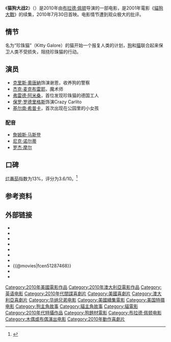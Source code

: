 {{noteTA
|G1=Show
|G2=Movie
|T=zh-cn:猫狗大战2;zh-hk:貓狗鬥多番;zh-tw:貓狗大戰：珍珠貓大反撲;zh-sg:猫狗大战2：猫怪的复仇;
|1=zh-cn:猫狗大战2;zh-hk:貓狗鬥多番;zh-tw:貓狗大戰：珍珠貓大反撲;zh-sg:猫狗大战2：猫怪的复仇;
|2=zh-tw:貓狗大戰;zh-hk:貓狗鬥一番;zh-cn:猫狗大战;
}}
{{Infobox film
| name           = 猫狗大战2
| original_name  = ''Cats & Dogs: The Revenge of Kitty Galore''
| image          = Cats_and_dogs_the_revenge_of_kitty_galore_poster.jpg
| image_size     =
| caption        = 電影海报
| director       = [[布拉德·佩顿|布拉德·佩顿]]
| producer       = 波莉·科恩<br />[[安德鲁·拉扎尔|安德鲁·拉扎尔]]<br />格雷格·迈克尔<br />Brent O'Connor
| writer         = [[Ron_J._Friedman|Ron J. Friedman]]<br />[[Steve_Bencich|Steve Bencich]]<br />[[John_Requa|John Requa]]<br />Glenn Ficarra
| starring       = [[詹姆斯·麦斯登|詹姆斯·麦斯登]]等
| music          = [[克里斯多佛·伦纳茨|克里斯多佛·伦纳茨]]<br>[[雪莉·巴锡|雪莉·巴锡]]    
| cinematography = Steven Poster
| editing        = 朱莉·罗杰斯
| studio         = Village Roadshow Pictures
| distributor    = Warner Bros.
| released       = {{Film date|2010|7|30}}
| runtime        = 85分钟
| country        = [[美國電影|美國]]<br />[[澳大利亞電影|澳大利亞]]
| language       = 英语
| budget         = 8500萬美元<ref name="BOM">{{cite web |url=http://www.boxofficemojo.com/movies/?id=catsanddogs2.htm |title=Cats & Dogs: The Revenge of Kitty Galore (2010) |publisher=[[Box_Office_Mojo|Box Office Mojo]] |accessdate=2010-08-03 |archive-date=2019-07-07 |archive-url=https://web.archive.org/web/20190707225215/https://www.boxofficemojo.com/movies/?id=catsanddogs2.htm |dead-url=no }}</ref>
| gross          = 1.12億美元	 
| preceded_by    = 《[[貓狗大戰|貓狗大戰]]》
| followed_by    =
| tw_name        = 貓狗大戰：珍珠貓大反撲
| hk_name        = 貓狗鬥多番
| cn_name        = 猫狗大战2
}}

《'''猫狗大战2'''》（{{lang-en|''Cats & Dogs: The Revenge of Kitty Galore''}}）是2010年由[[布拉德·佩顿|布拉德·佩顿]]导演的一部电影，是2001年電影《[[貓狗大戰|貓狗大戰]]》的续集，2010年7月30日首映。电影情节遭到观众极大的批评。

==情节==
名为“珍珠猫”（Kitty Galore）的猫开始一个报复人类的计划，[[狗|狗]]和[[猫|猫]]联合起来保卫人类不受损失，阻挠珍珠猫的行动。

==演员==
* [[克里斯·奧唐納|克里斯·奧唐納]]饰演谢恩，收养狗的警察
* [[杰克·麦克布雷耶|杰克·麦克布雷耶]]，魔术师
* [[弗雷德·阿米桑|弗雷德·阿米桑]]，首位发现珍珠猫的德国工人
* [[保罗·罗德里格斯|保罗·罗德里格斯]]饰演Crazy Carlito
* [[基尔南·希普卡|基尔南·希普卡]]，首次出现在公园里的小女孩

===配音===
* [[詹姆斯·马斯登|詹姆斯·马斯登]] 
* [[尼克·诺尔蒂|尼克·诺尔蒂]] 
* [[罗杰·摩尔|罗杰·摩尔]] 

==口碑==
[[烂番茄|烂番茄]]指数为13%，评分为3.6/10。<ref name="rotten tomatoes">{{cite web | url=http://www.rottentomatoes.com/m/cats_and_dogs_the_revenge_of_kitty_galore/ | title=Cats & Dogs: The Revenge of Kitty Galore Movie Reviews, Pictures | work=Rotten Tomatoes | publisher=''[[Flixster|Flixster]], Inc.'' | accessdate=2010-07-30 | archive-date=2020-11-17 | archive-url=https://web.archive.org/web/20201117053549/https://www.rottentomatoes.com/m/cats_and_dogs_the_revenge_of_kitty_galore | dead-url=no }}</ref>

==参考资料==
{{Reflist}}

==外部链接==
* {{Official website|http://catsanddogsmovie.warnerbros.com/}}
* {{IMDB title|1287468}}
* {{Amg movie|462223}}
* {{mojo title|catsanddogs2}}
* {{rotten-tomatoes|cats_and_dogs_the_revenge_of_kitty_galore}}
* {{metacritic film|cats-dogs-the-revenge-of-kitty-galore}}
* {{Yahoomovie id|3513}}
* {{@movies|fcen51287468}}
* {{Mtime|93042}}
* {{douban}}

{{貓狗大戰}}
{{Brad Peyton}}
{{DEFAULTSORT:Cats & Dogs: The Revenge of Kitty Galore}}
[[Category:2010年美國電影作品|Category:2010年美國電影作品]]
[[Category:2010年澳大利亞電影作品|Category:2010年澳大利亞電影作品]]
[[Category:英语电影|Category:英语电影]]
[[Category:2010年代間諜喜劇片|Category:2010年代間諜喜劇片]]
[[Category:美國喜劇片|Category:美國喜劇片]]
[[Category:澳大利亞喜劇片|Category:澳大利亞喜劇片]]
[[Category:华纳兄弟电影|Category:华纳兄弟电影]]
[[Category:美國續集電影|Category:美國續集電影]]
[[Category:美国特摄电影|Category:美国特摄电影]]
[[Category:狗主角故事|Category:狗主角故事]]
[[Category:貓主角故事|Category:貓主角故事]]
[[Category:貓電影|Category:貓電影]]
[[Category:2010年代特攝作品|Category:2010年代特攝作品]]
[[Category:狗題材電影|Category:狗題材電影]]
[[Category:布拉德·佩顿电影|Category:布拉德·佩顿电影]]
[[Category:木偶或布偶演出电影|Category:木偶或布偶演出电影]]
[[Category:2010年動作喜劇片|Category:2010年動作喜劇片]]